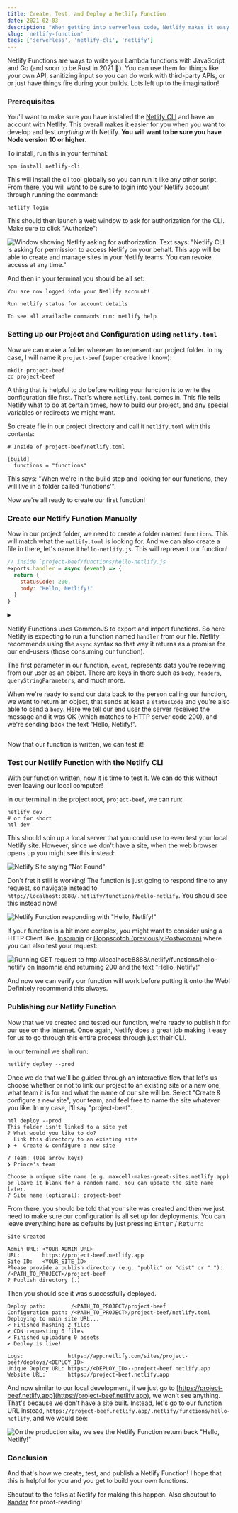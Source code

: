 ```yaml
---
title: Create, Test, and Deploy a Netlify Function
date: 2021-02-03
description: "When getting into serverless code, Netlify makes it easy with Netlify Functions. Let's see how we can create the smallest function!"
slug: 'netlify-function'
tags: ['serverless', 'netlify-cli', 'netlify']
---
```


Netlify Functions are ways to write your Lambda functions with JavaScript and Go (and soon to be Rust in 2021 🦀).
You can use them for things like your own API, sanitizing input so you can do work with third-party APIs, or
or just have things fire during your builds. Lots left up to the imagination!

### Prerequisites

You'll want to make sure you have installed the [Netlify CLI][netlify-cli] and have an account with Netlify.
This overall makes it easier for you when you want to develop and test *anything* with Netlify. **You will want to
be sure you have Node version 10 or higher**.

To install, run this in your terminal:

```shell
npm install netlify-cli
```

This will install the cli tool globally so you can run it like any other script. From there,
you will want to be sure to login into your Netlify account through running the command:

```shell
netlify login
```

This should then launch a web window to ask for authorization for the CLI. Make sure
to click "Authorize":

![Window showing Netlify asking for authorization. Text says: "Netlify CLI is asking for permission to access Netlify on your behalf. This app will be able to create and manage sites in your Netlify teams. You can revoke access at any time."](./images/authorize-netlify.png)

And then in your terminal you should be all set:

```shell
You are now logged into your Netlify account!

Run netlify status for account details

To see all available commands run: netlify help
```

### Setting up our Project and Configuration using `netlify.toml`

Now we can make a folder wherever to represent our project folder. In my case,
I will name it `project-beef` (super creative I know):

```shell
mkdir project-beef
cd project-beef
```

A thing that is helpful to do before writing your function is to write the configuration file first.
That's where `netlify.toml` comes in. This file tells Netlify what to do at certain times, how to build
our project, and any special variables or redirects we might want.

So create file in our project directory and call it `netlify.toml` with this contents:

```shell
# Inside of project-beef/netlify.toml

[build]
  functions = "functions"
```

This says: "When we're in the build step and looking for our functions, they will live in a folder called 'functions'".

Now we're all ready to create our first function!

### Create our Netlify Function Manually

Now in our project folder, we need to create a folder named `functions`. This will match what
the `netlify.toml` is looking for. And we can also create a file in there, let's name it `hello-netlify.js`.
This will represent our function!

```js
// inside `project-beef/functions/hello-netlify.js
exports.handler = async (event) => {
  return {
    statusCode: 200,
    body: "Hello, Netlify!"
  }
}
```

<details>
  <summary className="text-lg" dangerouslySetInnerHTML={{ __html: "This function when we run it will return us the value: \"Hello, Netlify!\". If you're interested in more detail on how this works, feel free to click on this text to expand\."}}/>
  
  Netlify Functions uses CommonJS to export and import functions. So here Netlify is expecting to
  run a function named `handler` from our file. Netlify recommends using the `async` syntax so
  that way it returns as a promise for our end-users (those consuming our function).

  The first parameter in our function, `event`, represents data you're receiving from our user as an object.
  There are keys in there such as `body`, `headers`, `queryStringParameters`, and much more.

  When we're ready to send our data back to the person calling our function, we want to return an object,
  that sends at least a `statusCode` and you're also able to send a `body`. Here we tell our end user the server
  received the message and it was OK (which matches to HTTP server code 200), and we're sending back
  the text "Hello, Netlify!".
</details>

Now that our function is written, we can test it!

### Test our Netlify Function with the Netlify CLI

With our function written, now it is time to test it. We can do this without even leaving our local computer!

In our terminal in the project root, `project-beef`, we can run:

```shell
netlify dev
# or for short
ntl dev
```

This should spin up a local server that you could use to even test your
local Netlify site. However, since we don't have a site, when the web browser
opens up you might see this instead:

![Netlify Site saying "Not Found"](./images/netlify-site-not-found.png)

Don't fret it still is working! The function is just going to respond
fine to any request, so navigate instead to `http://localhost:8888/.netlify/functions/hello-netlify`.
You should see this instead now!

![Netlify Function responding with "Hello, Netlify!"](./images/netlify-function-response.png)

If your function is a bit more complex, you might want to consider using a HTTP Client like,
[Insomnia][insomnia-client] or [Hoppscotch (previously Postwoman)][hoppscotch-client] where you
can also test your request:

![Running GET request to http://localhost:8888/.netlify/functions/hello-netlify on Insomnia and returning 200 and the text "Hello, Netlify!"](./images/insomnia-response.png)

And now we can verify our function will work before putting it onto the Web! Definitely recommend this always.

### Publishing our Netlify Function

Now that we've created and tested our function, we're ready to publish it for our use on the Internet.
Once again, Netlify does a great job making it easy for us to go through this entire process through
just their CLI.

In our terminal we shall run:

```shell
netlify deploy --prod
```

Once we do that we'll be guided through an interactive flow that let's us choose whether or not
to link our project to an existing site or a new one, what team it is for and what the name of our site will be.
Select "Create & configure a new site", your team, and feel free to name the site whatever you like. In my case,
I'll say "project-beef".

```shell
ntl deploy --prod
This folder isn't linked to a site yet
? What would you like to do?
  Link this directory to an existing site
❯ +  Create & configure a new site

? Team: (Use arrow keys)
❯ Prince's team

Choose a unique site name (e.g. maxcell-makes-great-sites.netlify.app) 
or leave it blank for a random name. You can update the site name later.
? Site name (optional): project-beef
```

From there, you should be told that your site was created and then we just
need to make sure our configuration is all set up for deployments. You can
leave everything here as defaults by just pressing <kbd>Enter</kbd> / <kbd>Return</kbd>:

```shell
Site Created

Admin URL: <YOUR_ADMIN_URL>
URL:       https://project-beef.netlify.app
Site ID:   <YOUR_SITE_ID>
Please provide a publish directory (e.g. "public" or "dist" or "."):
/<PATH_TO_PROJECT>/project-beef
? Publish directory (.)
```

Then you should see it was successfully deployed.

```shell
Deploy path:        /<PATH_TO_PROJECT/project-beef
Configuration path: /<PATH_TO_PROJECT>/project-beef/netlify.toml
Deploying to main site URL...
✔ Finished hashing 2 files
✔ CDN requesting 0 files
✔ Finished uploading 0 assets
✔ Deploy is live!

Logs:              https://app.netlify.com/sites/project-beef/deploys/<DEPLOY_ID>
Unique Deploy URL: https://<DEPLOY_ID>--project-beef.netlify.app
Website URL:       https://project-beef.netlify.app
```

And now similar to our local development, if we just go to [https://project-beef.netlify.app](https://project-beef.netlify.app),
we won't see anything. That's because we don't have a site built. Instead, let's go to our function
URL instead, `https://project-beef.netlify.app/.netlify/functions/hello-netlify`, and we would see:

![On the production site, we see the Netlify Function return back "Hello, Netlify!"](./images/netlify-prod-function-response.png)


### Conclusion

And that's how we create, test, and publish a Netlify Function! I hope that this is helpful 
for you and you get to build your own functions.

Shoutout to the folks at Netlify for making this happen. Also shoutout to [Xander][xander-twitter] for proof-reading!

[netlify-cli]: https://github.com/netlify/cli
[insomnia-client]: https://insomnia.rest/
[hoppscotch-client]: https://hoppscotch.io/
[xander-twitter]: https://twitter.com/XandyDandy